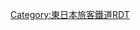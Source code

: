 {{Routemap|inline=<includeonly>yes</includeonly>|collapse=yes|title=京葉線|title-bg=#c9242f|title-color=white|top=
* 地下鐵線、東葉高速線在圖上省略<br />只以記號記載
|map=
tSTRq\tBHFq!~HUBa\tSTR+r~~ ~~←[[橫須賀線]]
\KBHFaq!~HUB\tKRZ~~ ~~[[中央線快速|中央線]]→
STRq\BHFq!~HUB\tKRZ~~ ~~[[山手線]]、[[京濱東北線]]
STRq\BHFq!~HUB\tKRZ~~ ~~←[[東海道線 (JR東日本)|東海道本線]]、[[上野東京線]]→
\KBHFaq!~HUB\tKRZ~~ ~~[[東北新幹線]]→
STRq\KBHFeq!~HUB\tSTR~~ ~~←[[東海道新幹線]]
\\tKBHFa!~HUBe\tSTR2\tSTRc3~~0.0~~JE 01 '''[[東京站|東京]]'''~~{{rint|tokyo|m}}
\\tSTR\tSTRc1\tSTR+4!~POINTERg@fq~~ ~~[[總武快速線]]
\\tKRZt\tSTRq\tKRZt~~ ~~{{rint|tokyo|g}}
\\tKRZt\tSTRq\tKRZt~~ ~~{{rint|tokyo|a}}
\\tSKRZ-A\RAq\tSKRZ-A~~ ~~{{link-ja|東京高速公路|東京高速道路}}
\\tBHF\\LSTR~~1.2~~JE 02 '''[[八丁堀站|八丁堀]]'''~~{{rint|tokyo|h}}
tKRZW~~ ~~{{link-ja|龜島川|亀島川}}
tKRZW~~ ~~[[隅田川]]
tKRZt~~ ~~{{rint|tokyo|e}}
tBHF~~2.8~~JE 03 '''[[越中島站|越中島]]'''
tSKRZ-A~~ ~~[[首都高速9號深川線]]
\tSTRe\KBSTa~~ ~~[[越中島貨物站|越中島貨物]]
\eABZgl\ABZlxr~~ ~~[[總武本線]]{{link-ja|越中島支線|越中島支線}}
hKRZWae~~ ~~{{link-ja|汐見運河|汐見運河}}
BHF~~5.4~~JE 04 '''[[潮見站|潮見]]'''
hKRZWae~~ ~~{{link-ja|曙運河|曙運河}}
hKRZWae~~ ~~{{link-ja|砂町運河|砂町運河}}
SKRZ-Ao~~ ~~[[首都高速灣岸線]]
STR+r\STR\~~ ~~[[東京臨海高速鐵道|東臨]]：[[臨海線 (東京臨海高速鐵道)|臨海線]]
BHF!~HUBaq\BHF!~HUBeq\~~7.4~~JE 05 '''[[新木場站|新木場]]'''~~{{rint|tokyo|y}}
STRl\ABZg+r\
hKRZWae~~ ~~[[荒川 (關東)|荒川]]
BHF~~10.6~~JE 06 '''[[葛西臨海公園站|葛西臨海公園]]'''
hKRZWae+GRZq~~ ~~{{link-ja|舊江戶川|旧江戸川}} [[東京都]]／[[千葉縣]]
STR+r\STR\~~ ~~[[迪士尼度假區線]]
HST\STR\~~ ~~[[東京迪士尼樂園站|東京迪士尼樂園]]
STR!~HUBrg\BHF!~HUBeq\~~12.7~~JE 07 '''[[舞濱站|舞濱]]'''
BHF!~HUBe\STR\~~ ~~[[度假區總站|度假區]]
STRr\hKRZWae\~~ ~~{{link-ja|見明川|見明川}}
hKRZWae~~ ~~{{link-ja|境川 (浦安市)|境川 (浦安市)|境川}}
BHF~~16.1~~JE 08 '''[[新浦安站|新浦安]]'''
BHF~~18.2~~JE 09 '''[[市川鹽濱站|市川鹽濱]]'''
hKRZWae~~ ~~[[江戶川]]
\\hKRZWae\\LSTR~~ ~~{{link-ja|真間川|真間川}}／[[武藏野線]]→
\\ABZgl\ABZq+l\TBHFu~~24.1~~[[西船橋站|西船橋]]~~{{rint|tokyo|t}} 〔[[東葉高速線|東葉]]〕
\\STR\STR\STRl~~ ~~總武快速線、[[中央·總武緩行線|總武緩行線]]
\BHF\STR~~22.6~~JE 10 '''[[二俁新町站|二俁新町]]'''
\ABZg+l\STRr
hKRZWae~~ ~~{{link-ja|海老川|海老川}}
BHF~~26.0~~JE 11 '''[[南船橋站|南船橋]]'''
BHF~~28.3~~JE 12 '''[[新習志野站|新習志野]]'''
hKRZWae~~ ~~{{link-ja|菊田川|菊田川}}
\ABZgl\STR+r
\STR\KDSTe~~ ~~{{link-ja|京葉車輛中心|京葉車両センター}}
hKRZWae~~ ~~{{link-ja|濱田川 (千葉縣)|浜田川 (千葉県)|浜田川}}
BHF~~31.7~~JE 13 '''[[海濱幕張站|海濱幕張]]'''
hKRZWae~~ ~~{{link-ja|花見川|花見川}}
BHF~~33.7~~JE 14 '''[[檢見川濱站|檢見川濱]]'''
BHF~~35.3~~JE 15 '''[[稻毛海岸站|稻毛海岸]]'''
\STR2\STRc3
\exKDSTa!~STRc1\STR+4~~36.7~~''{{link-ja|千葉貨物總站|千葉貨物ターミナル駅}}''~~-2000
\exSTR\DST~~36.8~~{{link-ja|新港信號場|新港信号場}}~~2000-
\exABZgl\eABZg+r
\exSTR!~POINTERg@fq\STR~~ ~~[[京葉臨海鐵道]]：''食品線''
exKBSTaq\exABZgr\STR~~ ~~''食品北''
exKBSTaq\exSTRr\STR~~ ~~''食品南''
\\\BHF!~HUBaq\KBHFa!~HUBeq~~39.0~~JE 16 '''[[千葉港站|千葉港]]'''
\\\STR\STRl~~ ~~[[千葉都市單軌電車]]：[[千葉都市單軌電車1號線|1號線]]
\\hKRZWae~~ ~~{{link-ja|都川|都川}}
\\eDST~~40.7~~''都川信號場''~~-1986
\\\STR\STR+l~~ ~~[[外房線]]
\\\BHF!~HUBaq\BHF!~HUBeq~~43.0~~'''[[蘇我站|蘇我]]'''
\\\STRl\ABZg+r
\\\STR+l\ABZlr~~ ~~外房線
\\ABZgr~~ ~~京葉臨海鐵道：[[臨海本線 (京葉臨海鐵道)|臨海本線]]
\\STR~~ ~~[[內房線]]
|bottom={{navbar|京葉線RDT}}
}}<noinclude>{{rdt intro|[[京葉線]]}}

[[Category:東日本旅客鐵道RDT]]
[[Category:京葉線| ]]

</noinclude>